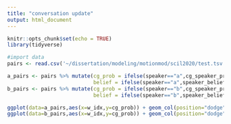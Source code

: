 ```yaml
---
title: "conversation update"
output: html_document
---
```


```r
knitr::opts_chunk$set(echo = TRUE)
library(tidyverse)
```

```r
#import data
pairs <- read.csv('~/dissertation/modeling/motionmod/scil2020/test.tsv',header=TRUE,comment.char = "#")
```

```r
a_pairs <- pairs %>% mutate(cg_prob = ifelse(speaker=="a",cg_speaker_prob,cg_listener_prob),
                            belief = ifelse(speaker=="a",speaker_belief,listener_belief))
b_pairs <- pairs %>% mutate(cg_prob = ifelse(speaker=="b",cg_speaker_prob,cg_listener_prob),
                            belief = ifelse(speaker=="b",speaker_belief,listener_belief))
```

```r
ggplot(data=a_pairs,aes(x=w_idx,y=cg_prob)) + geom_col(position="dodge") + facet_wrap(~generation) + ylim(0,1) + ylab("Probability: p(u|w)")  
ggplot(data=b_pairs,aes(x=w_idx,y=cg_prob)) + geom_col(position="dodge") + facet_wrap(~generation) + ylim(0,1) + ylab("Probability: p(u|w)")  #+ scale_x_discrete(name ="Utterance", labels=c("Thelma is coming to Northampton" = "Come", "Thelma is going to Northampton" = "Go", "Thelma is walking to Northampton" = "Walk")) + theme(legend.position="none",text=element_text(size=14))
```